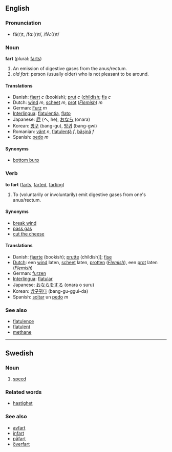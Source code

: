 ==English==
===Pronunciation===
*fä(r)t, /fɑː(r)t/, /fA:(r)t/

===Noun===
'''fart''' (plural: [[farts]])

#An emission of digestive gases from the anus/rectum.
#''old fart'': person (usually older) who is not pleasant to be around.

====Translations====
* Danish: [[fjært]] ''c'' (bookish); [[prut]] ''c'' ([[childish]]; [[fis]] ''c''
*Dutch: [[wind]] ''m'', [[scheet]] ''m'', [[prot]] (''[[Flemish]]'') ''m''
*German: [[Furz]] ''m''
*[[Interlingua]]: [[flatulentia]], [[flato]]
*Japanese: [[屁]] (へ, he), [[おなら]] (onara)
*Korean: [[방구]] (bang-gu), [[방귀]] (bang-gwi)
*Romanian: [[vânt]] ''n'', [[flatulenţă]] ''f'', [[băşină]] ''f''
*Spanish: [[pedo]] ''m''

====Synonyms====
*[[bottom burp]]<!-- UK only? noun only or noun and verb? slang, euphemism, both? -->

===Verb===
'''to fart''' ([[farts]], [[farted]], [[farting]])

#To (voluntarily or involuntarily) emit digestive gases from one's anus/rectum.

====Synonyms====
*[[break wind]]
*[[pass gas]]
*[[cut the cheese]]

====Translations====
* Danish: [[fjærte]] (bookish); [[prutte]] (childish]]; [[fise]]
*[[Dutch]]: een [[wind]] laten, [[scheet]] laten, [[protten]] (''[[Flemish]]''), een [[prot]] laten  (''[[Flemish]]'')
*German: [[furzen]] 
*[[Interlingua]]: [[flatular]]
*Japanese: [[おならをする]] (onara o suru)
*Korean: [[방구뀌다]] (bang-gu-ggui-da)
*Spanish: [[soltar]] un [[pedo]] ''m''

===See also===
*[[flatulence]]
*[[flatulent]]
*[[methane]]
----
==Swedish==
===Noun===
#[[speed]]

===Related words===
*[[hastighet]]

===See also===
*[[avfart]]
*[[infart]]
*[[påfart]]
*[[överfart]]